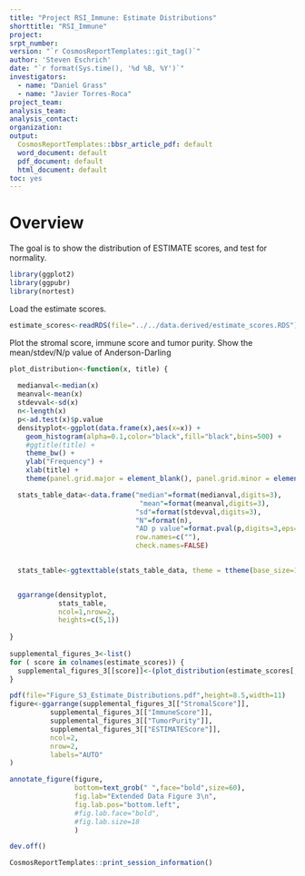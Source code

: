 ```yaml
---
title: "Project RSI_Immune: Estimate Distributions"
shorttitle: "RSI_Immune"
project: 
srpt_number: 
version: "`r CosmosReportTemplates::git_tag()`"
author: 'Steven Eschrich'
date: "`r format(Sys.time(), '%d %B, %Y')`"
investigators:
  - name: "Daniel Grass"
  - name: "Javier Torres-Roca"
project_team:
analysis_team:
analysis_contact:
organization: 
output:
  CosmosReportTemplates::bbsr_article_pdf: default
  word_document: default
  pdf_document: default
  html_document: default
toc: yes
---
```




# Overview
The goal is to show the distribution of ESTIMATE scores, and test for normality.

```r
library(ggplot2)
library(ggpubr)
library(nortest)
```


Load the estimate scores.
```r
estimate_scores<-readRDS(file="../../data.derived/estimate_scores.RDS")
```

Plot the stromal score, immune score and tumor purity. Show the mean/stdev/N/p value of Anderson-Darling

```r


plot_distribution<-function(x, title) {
  
  medianval<-median(x)
  meanval<-mean(x)
  stdevval<-sd(x)
  n<-length(x)
  p<-ad.test(x)$p.value
  densityplot<-ggplot(data.frame(x),aes(x=x)) + 
    geom_histogram(alpha=0.1,color="black",fill="black",bins=500) +
    #ggtitle(title) +
    theme_bw() +
    ylab("Frequency") +
    xlab(title) +
    theme(panel.grid.major = element_blank(), panel.grid.minor = element_blank())

  stats_table_data<-data.frame("median"=format(medianval,digits=3),
                                "mean"=format(meanval,digits=3),
                               "sd"=format(stdevval,digits=3),
                               "N"=format(n),
                               "AD p value"=format.pval(p,digits=3,eps="0.0001"),
                               row.names=c(""),
                               check.names=FALSE)
                             

  stats_table<-ggtexttable(stats_table_data, theme = ttheme(base_size=12))


  ggarrange(densityplot, 
            stats_table,
            ncol=1,nrow=2,
            heights=c(5,1))
  
}
 
supplemental_figures_3<-list()
for ( score in colnames(estimate_scores)) {
  supplemental_figures_3[[score]]<-(plot_distribution(estimate_scores[,score],score))
}

pdf(file="Figure_S3_Estimate_Distributions.pdf",height=8.5,width=11)
figure<-ggarrange(supplemental_figures_3[["StromalScore"]],
          supplemental_figures_3[["ImmuneScore"]],
          supplemental_figures_3[["TumorPurity"]],
          supplemental_figures_3[["ESTIMATEScore"]],
          ncol=2,
          nrow=2,
          labels="AUTO"
) 

annotate_figure(figure,
                bottom=text_grob(" ",face="bold",size=60),
                fig.lab="Extended Data Figure 3\n",
                fig.lab.pos="bottom.left",
                #fig.lab.face="bold",
                #fig.lab.size=18
                )

dev.off()
```

```r
CosmosReportTemplates::print_session_information()
```
